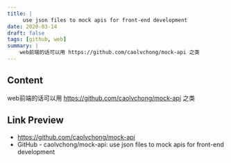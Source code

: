 ```yaml
---
title: |
     use json files to mock apis for front-end development
date: 2020-03-14
draft: false
tags: [github, web]
summary: |
    web前端的话可以用 https://github.com/caolvchong/mock-api 之类
---
```


## Content

web前端的话可以用 https://github.com/caolvchong/mock-api 之类

## Link Preview

- https://github.com/caolvchong/mock-api
- GitHub - caolvchong/mock-api: use json files to mock apis for front-end development

